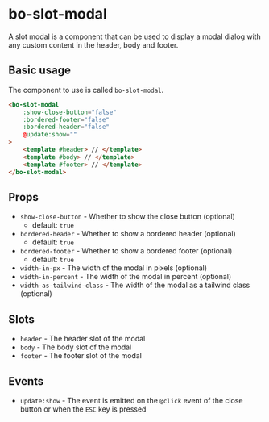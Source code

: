 
<Meta
	title="Components/bo-slot-modal"
	component={BoSlotModalStories.BoSlotModal}
/>

# bo-slot-modal

A slot modal is a component that can be used to display a modal dialog with any custom content
in the header, body and footer.

## Basic usage

The component to use is called `bo-slot-modal`.

```html
<bo-slot-modal
	:show-close-button="false"
	:bordered-footer="false"
	:bordered-header="false"
	@update:show=""
>
	<template #header> // </template>
	<template #body> // </template>
	<template #footer> // </template>
</bo-slot-modal>
```

## Props

- `show-close-button` - Whether to show the close button (optional)
  - default: `true`
- `bordered-header` - Whether to show a bordered header (optional)
  - default: `true`
- `bordered-footer` - Whether to show a bordered footer (optional)
  - default: `true`
- `width-in-px` - The width of the modal in pixels (optional)
- `width-in-percent` - The width of the modal in percent (optional)
- `width-as-tailwind-class` - The width of the modal as a tailwind class (optional)

## Slots

- `header` - The header slot of the modal
- `body` - The body slot of the modal
- `footer` - The footer slot of the modal

## Events

- `update:show` - The event is emitted on the `@click` event of the close button
  or when the `ESC` key is pressed
